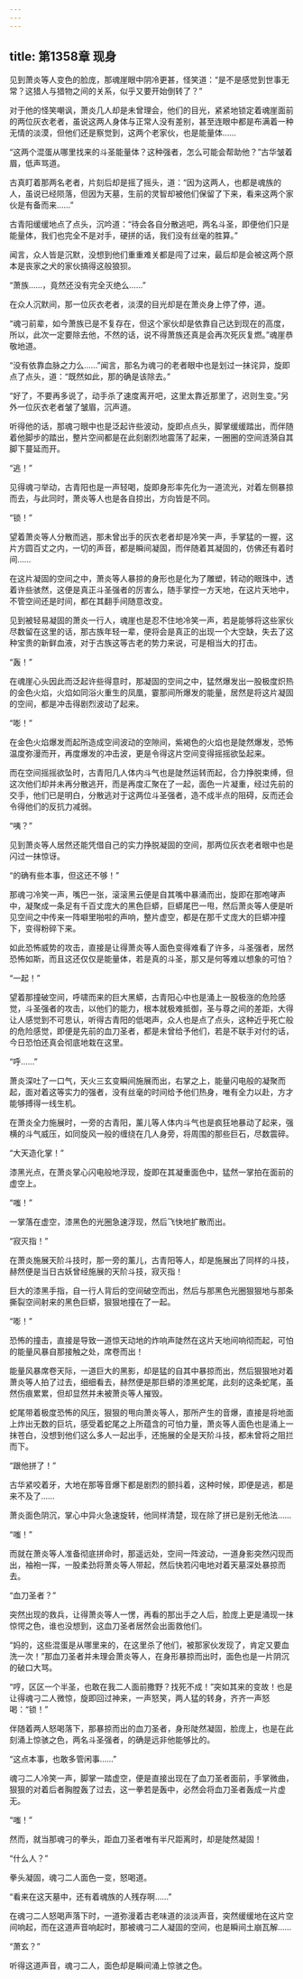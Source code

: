 ```yaml
---
---
---
```

title: 第1358章 现身
---



见到萧炎等人变色的脸庞，那魂崖眼中阴冷更甚，怪笑道：“是不是感觉到世事无常？这猎人与猎物之间的关系，似乎又要开始倒转了？”

对于他的怪笑嘲讽，萧炎几人却是未曾理会，他们的目光，紧紧地锁定着魂崖面前的两位灰衣老者，虽说这两人身体与正常人没有差别，甚至连眼中都是布满着一种无情的淡漠，但他们还是察觉到，这两个老家伙，也是能量体……

“这两个混蛋从哪里找来的斗圣能量体？这种强者，怎么可能会帮助他？”古华皱着眉，低声骂道。

古真盯着那两名老者，片刻后却是摇了摇头，道：“因为这两人，也都是魂族的人，虽说已经陨落，但因为天墓，生前的灵智却被他们保留了下来，看来这两个家伙是有备而来……”

古青阳缓缓地点了点头，沉吟道：“待会各自分散逃吧，两名斗圣，即便他们只是能量体，我们也完全不是对手，硬拼的话，我们没有丝毫的胜算。”

闻言，众人皆是沉默，没想到他们重重难关都是闯了过来，最后却是会被这两个原本是丧家之犬的家伙搞得这般狼狈。

“萧族……，竟然还没有完全灭绝么……”

在众人沉默间，那一位灰衣老者，淡漠的目光却是在萧炎身上停了停，道。

“魂刁前辈，如今萧族已是不复存在，但这个家伙却是依靠自己达到现在的高度，所以，此次一定要除去他，不然的话，说不得萧族还真是会再次死灰复燃。”魂崖恭敬地道。

“没有依靠血脉之力么……”闻言，那名为魂刁的老者眼中也是划过一抹诧异，旋即点了点头，道：“既然如此，那的确是该除去。”

“好了，不要再多说了，动手杀了速度离开吧，这里太靠近那里了，迟则生变。”另外一位灰衣老者皱了皱眉，沉声道。

听得他的话，那魂刁眼中也是泛起许些波动，旋即点点头，脚掌缓缓踏出，而伴随着他脚步的踏出，整片空间都是在此刻剧烈地震荡了起来，一圈圈的空间涟漪自其脚下蔓延而开。

“逃！”

见得魂刁举动，古青阳也是一声轻喝，旋即身形率先化为一道流光，对着左侧暴掠而去，与此同时，萧炎等人也是各自掠出，方向皆是不同。

“锁！”

望着萧炎等人分散而逃，那未曾出手的灰衣老者却是冷笑一声，手掌猛的一握，这片方圆百丈之内，一切的声音，都是瞬间凝固，而伴随着其凝固的，仿佛还有着时间……

在这片凝固的空间之中，萧炎等人暴掠的身形也是化为了雕塑，转动的眼珠中，透着许些骇然，这便是真正斗圣强者的厉害么，随手掌控一方天地，在这片天地中，不管空间还是时间，都在其翻手间随意改变。

见到被轻易凝固的萧炎一行人，魂崖也是忍不住地冷笑一声，若是能够将这些家伙尽数留在这里的话，那古族年轻一辈，便将会是真正的出现一个大空缺，失去了这种宝贵的新鲜血液，对于古族这等古老的势力来说，可是相当大的打击。

“轰！”

在魂崖心头因此而泛起许些得意时，那凝固的空间之中，猛然爆发出一股极度炽热的金色火焰，火焰如同浴火重生的凤凰，霎那间所爆发的能量，居然是将这片凝固的空间，都是冲击得剧烈波动了起来。

“嘭！”

在金色火焰爆发而起所造成空间波动的空隙间，紫褐色的火焰也是陡然爆发，恐怖温度弥漫而开，再度爆发的冲击波，更是令得这片空间变得摇摇欲坠起来。

而在空间摇摇欲坠时，古青阳几人体内斗气也是陡然运转而起，合力挣脱束缚，但这次他们却并未再分散逃开，而是再度汇聚在了一起，面色一片凝重，经过先前的交手，他们已是明白，分散逃对于这两位斗圣强者，造不成半点的阻碍，反而还会令得他们的反抗力减弱。

“咦？”

见到萧炎等人居然还能凭借自己的实力挣脱凝固的空间，那两位灰衣老者眼中也是闪过一抹惊讶。

“的确有些本事，但这还不够！”

那魂刁冷笑一声，嘴巴一张，滚滚黑云便是自其嘴中暴涌而出，旋即在那咆哮声中，凝聚成一条足有千百丈庞大的黑色巨蟒，巨蟒尾巴一甩，然后萧炎等人便是听见空间之中传来一阵噼里啪啦的声响，整片虚空，都是在那千丈庞大的巨蟒冲撞下，变得粉碎下来。

如此恐怖威势的攻击，直接是让得萧炎等人面色变得难看了许多，斗圣强者，居然恐怖如斯，而且这还仅仅是能量体，若是真的斗圣，那又是何等难以想象的可怕？

“一起！”

望着那撞破空间，呼啸而来的巨大黑蟒，古青阳心中也是涌上一股极涨的危险感觉，斗圣强者的攻击，以他们的能力，根本就极难抵御，圣与尊之间的差距，大得让人感觉到不可思认，听得古青阳的低喝声，众人也是点了点头，这种近乎死亡般的危险感觉，即便是先前的血刀圣者，都是未曾给予他们，若是不联手对付的话，今日恐怕还真会彻底地栽在这里。

“呼……”

萧炎深吐了一口气，天火三玄变瞬间施展而出，右掌之上，能量闪电般的凝聚而起，面对着这等实力的强者，没有丝毫的时间给予他们热身，唯有全力以赴，方才能够搏得一线生机。

在萧炎全力施展时，一旁的古青阳，薰儿等人体内斗气也是疯狂地暴动了起来，强横的斗气威压，如同旋风一般的缠绕在几人身旁，将周围的那些巨石，尽数震碎。

“大天造化掌！”

漆黑光点，在萧炎掌心闪电般地浮现，旋即在其凝重面色中，猛然一掌拍在面前的虚空上。

“嗤！”

一掌落在虚空，漆黑色的光圈急速浮现，然后飞快地扩散而出。

“寂灭指！”

在萧炎施展天阶斗技时，那一旁的薰儿，古青阳等人，却是施展出了同样的斗技，赫然便是当日古妖曾经施展的天阶斗技，寂灭指！

巨大的漆黑手指，自一行人背后的空间破空而出，然后与那黑色光圈狠狠地与那条撕裂空间射来的黑色巨蟒，狠狠地撞在了一起。

“嘭！”

恐怖的撞击，直接是导致一道惊天动地的炸响声陡然在这片天地间响彻而起，可怕的能量风暴自那接触之处，席卷而出！

能量风暴席卷天际，一道巨大的黑影，却是猛的自其中暴掠而出，然后狠狠地对着萧炎等人拍了过去，细细看去，赫然便是那巨蟒的漆黑蛇尾，此刻的这条蛇尾，虽然伤痕累累，但却显然并未被萧炎等人摧毁。

蛇尾带着极度恐怖的风压，狠狠的甩向萧炎等人，那所产生的音爆，直接是将地面上炸出无数的巨坑，感受着蛇尾之上所蕴含的可怕力量，萧炎等人面色也是涌上一抹苍白，没想到他们这么多人一起出手，还施展的全是天阶斗技，都未曾将之阻拦而下。

“跟他拼了！”

古华紧咬着牙，大地在那等音爆下都是剧烈的颤抖着，这种时候，即便是逃，都是来不及了……

萧炎面色阴沉，掌心中异火急速旋转，他同样清楚，现在除了拼已是别无他法……

“嗤！”

而就在萧炎等人准备彻底拼命时，那遥远处，空间一阵波动，一道身影突然闪现而出，袖袍一挥，一股柔劲将萧炎等人带起，然后快若闪电地对着天墓深处暴掠而去。

“血刀圣者？”

突然出现的救兵，让得萧炎等人一愣，再看的那出手之人后，脸庞上更是涌现一抹惊愕之色，谁也没想到，这血刀圣者居然会出面救他们。

“妈的，这些混蛋是从哪里来的，在这里杀了他们，被那家伙发现了，肯定又要血洗一次！”那血刀圣者并未理会萧炎等人，在身形暴掠而出时，面色也是一片阴沉的破口大骂。

“哼，区区一个半圣，也敢在我二人面前撒野？找死不成！”突如其来的变故！也是让得魂刁二人微惊，旋即回过神来，一声怒笑，两人猛的转身，齐齐一声怒喝：“锁！”

伴随着两人怒喝落下，那暴掠而出的血刀圣者，身形陡然凝固，脸庞上，也是在此刻涌上惊骇之色，两名斗圣强者，的确是远非他能够比的。

“这点本事，也敢多管闲事……”

魂刁二人冷笑一声，脚掌一踏虚空，便是直接出现在了血刀圣者面前，手掌微曲，狠狠的对着后者胸膛轰了过去，这一拳若是轰中，必然会将血刀圣者轰成一片虚无。

“嗤！”

然而，就当那魂刁的拳头，距血刀圣者唯有半尺距离时，却是陡然凝固！

“什么人？”

拳头凝固，魂刁二人面色一变，怒喝道。

“看来在这天墓中，还有着魂族的人残存啊……”

在魂刁二人怒喝声落下时，一道弥漫着古老味道的淡淡声音，突然缓缓地在这片空间响起，而在这道声音响起时，那被魂刁二人凝固的空间，也是瞬间土崩瓦解……

“萧玄？”

听得这道声音，魂刁二人，面色却是瞬间涌上惊骇之色。